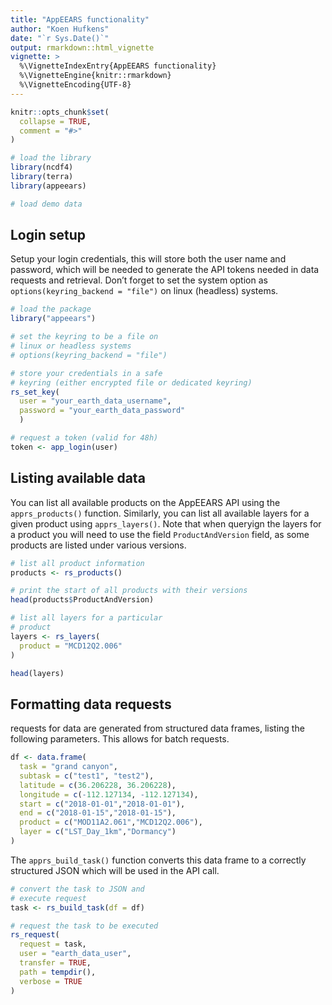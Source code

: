 ```yaml
---
title: "AppEEARS functionality"
author: "Koen Hufkens"
date: "`r Sys.Date()`"
output: rmarkdown::html_vignette
vignette: >
  %\VignetteIndexEntry{AppEEARS functionality}
  %\VignetteEngine{knitr::rmarkdown}
  %\VignetteEncoding{UTF-8}
---
```


```r
knitr::opts_chunk$set(
  collapse = TRUE,
  comment = "#>"
)

# load the library
library(ncdf4)
library(terra)
library(appeears)

# load demo data
```

## Login setup

Setup your login credentials, this will store both the user name and password, which will be needed to generate the API tokens needed in data requests and retrieval. Don't forget to set the system option as `options(keyring_backend = "file")` on linux (headless) systems.

```r
# load the package
library("appeears")

# set the keyring to be a file on
# linux or headless systems
# options(keyring_backend = "file")

# store your credentials in a safe
# keyring (either encrypted file or dedicated keyring)
rs_set_key(
  user = "your_earth_data_username",
  password = "your_earth_data_password"
  )

# request a token (valid for 48h)
token <- app_login(user)
```

## Listing available data

You can list all available products on the AppEEARS API using the `apprs_products()` function. Similarly, you can list all available layers for a given product using `apprs_layers()`. Note that when queryign the layers for a product you will need to use the field `ProductAndVersion` field, as some products are listed under various versions.

```r
# list all product information
products <- rs_products()

# print the start of all products with their versions
head(products$ProductAndVersion)

# list all layers for a particular
# product
layers <- rs_layers(
  product = "MCD12Q2.006"
)

head(layers)
```

## Formatting data requests

requests for data are generated from structured data frames, listing the following parameters. This allows for batch requests.

```r
df <- data.frame(
  task = "grand canyon",
  subtask = c("test1", "test2"),
  latitude = c(36.206228, 36.206228),
  longitude = c(-112.127134, -112.127134),
  start = c("2018-01-01","2018-01-01"),
  end = c("2018-01-15","2018-01-15"),
  product = c("MOD11A2.061","MCD12Q2.006"),
  layer = c("LST_Day_1km","Dormancy")
)
```

The `apprs_build_task()` function converts this data frame to a correctly structured JSON which will be used in the API call.

```r
# convert the task to JSON and
# execute request
task <- rs_build_task(df = df)

# request the task to be executed
rs_request(
  request = task,
  user = "earth_data_user",
  transfer = TRUE,
  path = tempdir(),
  verbose = TRUE
)
```
